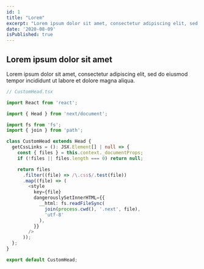 ```yaml
---
id: 1
title: "Lorem"
excerpt: "Lorem ipsum dolor sit amet, consectetur adipiscing elit, sed do eiusmod tempor incididunt ut labore et dolore magna aliqua."
date: '2020-08-09'
isPublished: true
---
```


## Lorem ipsum dolor sit amet

Lorem ipsum dolor sit amet, consectetur adipiscing elit, sed do eiusmod tempor incididunt ut labore et dolore magna aliqua.

```ts
// CustomHead.tsx

import React from 'react';

import { Head } from 'next/document';

import fs from 'fs';
import { join } from 'path';

class CustomHead extends Head {
  getCssLinks = (): JSX.Element[] | null => {
    const { files } = this.context._documentProps;
    if (!files || files.length === 0) return null;

    return files
      .filter((file) => /\.css$/.test(file))
      .map((file) => (
        <style
          key={file}
          dangerouslySetInnerHTML={{
            __html: fs.readFileSync(
              join(process.cwd(), '.next', file),
              'utf-8'
            ),
          }}
        />
      ));
  };
}

export default CustomHead;
```
